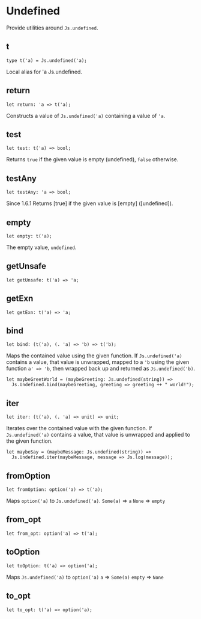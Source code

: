 
# Undefined

<ApiIntro>

Provide utilities around `Js.undefined`.

</ApiIntro>

## t

```re sig 
type t('a) = Js.undefined('a);
```

Local alias for 'a Js.undefined.

## return

```re sig
let return: 'a => t('a);
```

Constructs a value of `Js.undefined('a)` containing a value of `'a`.

## test

```re sig
let test: t('a) => bool;
```

Returns `true` if the given value is empty (undefined), `false` otherwise.

## testAny

```re sig
let testAny: 'a => bool;
```

Since 1.6.1 Returns [true] if the given value is [empty] ([undefined]).

## empty

```re sig
let empty: t('a);
```

The empty value, `undefined`.

## getUnsafe

```re sig
let getUnsafe: t('a) => 'a;
```

## getExn

```re sig
let getExn: t('a) => 'a;
```

## bind

```re sig
let bind: (t('a), (. 'a) => 'b) => t('b);
```

Maps the contained value using the given function.
If `Js.undefined('a)` contains a value, that value is unwrapped, mapped to a `'b` using the given function `a' => 'b`, then wrapped back up and returned as `Js.undefined('b)`.

```re example
let maybeGreetWorld = (maybeGreeting: Js.undefined(string)) =>
  Js.Undefined.bind(maybeGreeting, greeting => greeting ++ " world!");
```

## iter

```re sig
let iter: (t('a), (. 'a) => unit) => unit;
```

Iterates over the contained value with the given function.
If `Js.undefined('a)` contains a value, that value is unwrapped and applied to the given function.

```re example
let maybeSay = (maybeMessage: Js.undefined(string)) =>
  Js.Undefined.iter(maybeMessage, message => Js.log(message));
```

## fromOption

```re sig
let fromOption: option('a) => t('a);
```

Maps `option('a)` to `Js.undefined('a)`.
`Some(a)`	=> `a`
`None`	=> `empty`

## from_opt

```re sig
let from_opt: option('a) => t('a);
```

## toOption

```re sig
let toOption: t('a) => option('a);
```

Maps `Js.undefined('a)` to `option('a)`
`a`	=>	`Some(a)`
`empty`	=>	`None`

## to_opt

```re sig
let to_opt: t('a) => option('a);
```
